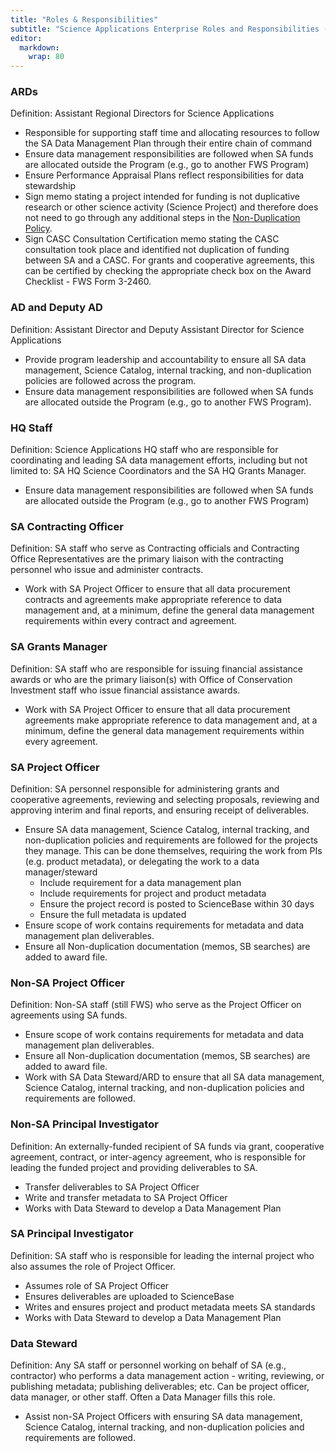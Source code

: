 ```yaml
---
title: "Roles & Responsibilities"
subtitle: "Science Applications Enterprise Roles and Responsibilities (Draft)"
editor: 
  markdown: 
    wrap: 80
---
```


### ARDs

Definition​: Assistant Regional Directors for Science Applications

-   Responsible for supporting staff time and allocating resources to follow
    the SA Data Management Plan through their entire chain of command
-   Ensure data management responsibilities are followed when SA funds are
    allocated outside the Program (e.g., go to another FWS Program)
-   Ensure Performance Appraisal Plans reflect responsibilities for data
    stewardship
-   Sign memo stating a project intended for funding is not duplicative
    research or other science activity (Science Project) and therefore does
    not need to go through any additional steps in the [Non-Duplication
    Policy](non_duplication_policy.qmd).
-   Sign ​CASC Consultation Certification memo​ stating the CASC consultation
    took place and identified not duplication of funding between SA and a
    CASC. For grants and cooperative agreements, this can be certified by
    checking the appropriate check box on the Award Checklist - FWS Form
    3-2460.

### AD and Deputy AD

Definition​: Assistant Director and Deputy Assistant Director for Science
Applications

-   Provide program leadership and accountability to ensure all SA data
    management, Science Catalog, internal tracking, and non-duplication
    policies are followed across the program.
-   Ensure data management responsibilities are followed when SA funds are
    allocated outside the Program (e.g., go to another FWS Program).

### HQ Staff

Definition​: Science Applications HQ staff who are responsible for coordinating
and leading SA data management efforts, including but not limited to: SA HQ
Science Coordinators and the SA HQ Grants Manager.

-   Ensure data management responsibilities are followed when SA funds are
    allocated outside the Program (e.g., go to another FWS Program)

### SA Contracting Officer

Definition​: SA staff who serve as Contracting officials and Contracting Office
Representatives are the primary liaison with the contracting
personnel who issue and administer contracts.

-   Work with SA Project Officer to ensure that all data procurement contracts
    and agreements make appropriate reference to data management and, at a
    minimum, define the general data management requirements within every
    contract and agreement.

### SA Grants Manager

Definition​: SA staff who are responsible for issuing financial assistance
awards or who are the primary liaison(s) with Office of Conservation Investment 
staff who issue financial assistance awards.

-   Work with SA Project Officer to ensure that all data procurement
    agreements make appropriate reference to data management and, at a
    minimum, define the general data management requirements within every
    agreement.

### SA Project Officer

Definition​: SA personnel responsible for administering grants and cooperative
agreements, reviewing and selecting proposals, reviewing and approving interim
and final reports, and ensuring receipt of deliverables.

-   Ensure SA data management, Science Catalog, internal tracking, and
    non-duplication policies and requirements are followed for the projects
    they manage. This can be done themselves, requiring the work from PIs
    (e.g. product metadata), or delegating the work to a data manager/steward
    -   Include requirement for a data management plan
    -   Include requirements for project and product metadata
    -   Ensure the project record is posted to ScienceBase within 30 days
    -   Ensure the full metadata is updated
-   Ensure scope of work contains requirements for metadata and data
    management plan deliverables.
-   Ensure all Non-duplication documentation (memos, SB searches) are added to
    award file.

### Non-SA Project Officer

Definition​: Non-SA staff (still FWS) who serve as the Project Officer on
agreements using SA funds.

-   Ensure scope of work contains requirements for metadata and data
    management plan deliverables.
-   Ensure all Non-duplication documentation (memos, SB searches) are added to
    award file.
-   Work with SA Data Steward/ARD to ensure that all SA data management,
    Science Catalog, internal tracking, and non-duplication policies and
    requirements are followed.

### Non-SA Principal Investigator

Definition​: An externally-funded recipient of SA funds via grant, cooperative
agreement, contract, or inter-agency agreement, who is responsible for leading
the funded project and providing deliverables to SA.

-   Transfer deliverables to SA Project Officer
-   Write and transfer metadata to SA Project Officer
-   Works with Data Steward to develop a Data Management Plan

### SA Principal Investigator

Definition​: SA staff who is responsible for leading the internal project who
also assumes the role of Project Officer.

-   Assumes role of SA Project Officer
-   Ensures deliverables are uploaded to ScienceBase
-   Writes and ensures project and product metadata meets SA standards
-   Works with Data Steward to develop a Data Management Plan

### Data Steward

Definition​: Any SA staff or personnel working on behalf of SA (e.g.,
contractor) who performs a data management action - writing, reviewing, or
publishing metadata; publishing deliverables; etc. Can be project officer,
data manager, or other staff. Often a Data Manager fills this role.

-   Assist non-SA Project Officers with ensuring SA data management, Science
    Catalog, internal tracking, and non-duplication policies and requirements
    are followed.
